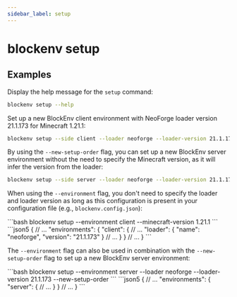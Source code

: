 ```yaml
---
sidebar_label: setup
---
```



# blockenv setup

<SetupHelp />

## Examples

Display the help message for the `setup` command:

```bash
blockenv setup --help
```

Set up a new BlockEnv client environment with NeoForge loader version 21.1.173 for Minecraft 1.21.1:

```bash
blockenv setup --side client --loader neoforge --loader-version 21.1.173 --minecraft-version 1.21.1
```

By using the `--new-setup-order` flag, you can set up a new BlockEnv server environment without the need to specify
the Minecraft version, as it will infer the version from the loader:

```bash
blockenv setup --side server --loader neoforge --loader-version 21.1.173 --new-setup-order
```

When using the `--environment` flag, you don't need to specify the loader and loader version as long as this
configuration is present in your configuration file (e.g., `blockenv.config.json`):

<Tabs>
    <TabItem value="command" label="Command" default>
        ```bash
        blockenv setup --environment client --minecraft-version 1.21.1
        ```
    </TabItem>
    <TabItem value="config" label="blockenv.config.json">
        ```json5
        {
            // ...
            "environments": {
                "client": {
                    // ...
                    "loader": {
                        "name": "neoforge",
                        "version": "21.1.173"
                    }
                    // ...
                }
            }
            // ...
        }
        ```
    </TabItem>
</Tabs>

The `--environment` flag can also be used in combination with the `--new-setup-order` flag to set up a new BlockEnv
server environment:

<Tabs>
    <TabItem value="command" label="Command" default>
        ```bash
        blockenv setup --environment server --loader neoforge --loader-version 21.1.173 --new-setup-order
        ```
    </TabItem>
    <TabItem value="config" label="blockenv.config.json">
        ```json5
        {
            // ...
            "environments": {
                "server": {
                    // ...
                }
            }
            // ...
        }
        ```
    </TabItem>
</Tabs>
